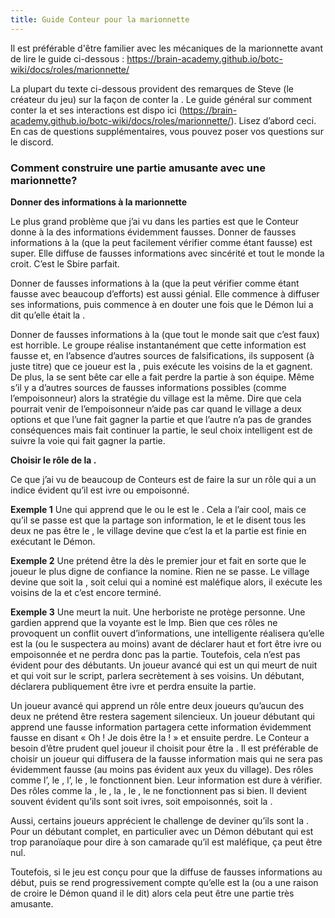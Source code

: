 ```yaml
---
title: Guide Conteur pour la marionnette
---
```



Il est préférable d'être familier avec les mécaniques de la marionnette avant de lire le guide ci-dessous : https://brain-academy.github.io/botc-wiki/docs/roles/marionnette/

La plupart du texte ci-dessous provident des remarques de Steve (le créateur du jeu) sur la façon de conter la <Role MARIONNETTE />. Le guide général sur comment conter la <Role MARIONNETTE /> et ses interactions est dispo ici (https://brain-academy.github.io/botc-wiki/docs/roles/marionnette/). Lisez d’abord ceci.
En cas de questions supplémentaires, vous pouvez poser vos questions sur le discord.

### Comment construire une partie amusante avec une marionnette?

**Donner des informations à la marionnette**

Le plus grand problème que j’ai vu dans les parties <Role MARIONNETTE /> est que le Conteur donne à la <Role MARIONNETTE /> des informations évidemment fausses. Donner de fausses informations à la <Role MARIONNETTE /> (que la <Role MARIONNETTE /> peut facilement vérifier comme étant fausse) est super. Elle diffuse de fausses informations avec sincérité et tout le monde la croit. C’est le Sbire parfait.

Donner de fausses informations à la <Role MARIONNETTE /> (que la <Role MARIONNETTE /> peut vérifier comme étant fausse avec beaucoup d’efforts) est aussi génial. Elle commence à diffuser ses informations, puis commence à en douter une fois que le Démon lui a dit qu’elle était la <Role MARIONNETTE />.

Donner de fausses informations à la <Role MARIONNETTE /> (que tout le monde sait que c’est faux) est horrible. Le groupe réalise instantanément que cette information est fausse et, en l’absence d’autres sources de falsifications, ils supposent (à juste titre) que ce joueur est la <Role MARIONNETTE />, puis exécute les voisins de la <Role MARIONNETTE /> et gagnent. De plus, la <Role MARIONNETTE /> se sent bête car elle a fait perdre la partie à son équipe. Même s’il y a d’autres sources de fausses informations possibles (comme l’empoisonneur) alors la stratégie du village est la même. Dire que cela pourrait venir de l’empoisonneur n’aide pas car quand le village a deux options et que l’une fait gagner la partie et que l’autre n’a pas de grandes conséquences mais fait continuer la partie, le seul choix intelligent est de suivre la voie qui fait gagner la partie.

**Choisir le rôle de la <Role MARIONNETTE />.**

Ce que j’ai vu de beaucoup de Conteurs est de faire la <Role MARIONNETTE /> sur un rôle qui a un indice évident qu’il est ivre ou empoisonné.

**Exemple 1**
Une <Role MARIONNETTE /> <Role LAVANDIERE /> qui apprend que le <Role CROQUE_MORT /> ou le <Role CUISTOT /> est le <Role MERCENAIRE />. Cela a l’air cool, mais ce qu’il se passe est que la <Role MARIONNETTE /> partage son information, le <Role CROQUE_MORT /> et le <Role CUISTOT /> disent tous les deux ne pas être le <Role MERCENAIRE />, le village devine que c’est la <Role MARIONNETTE /> et la partie est finie en exécutant le Démon.

**Exemple 2**
Une <Role MARIONNETTE /> <Role PUCELLE /> prétend être la <Role PUCELLE /> dès le premier jour et fait en sorte que le joueur le plus digne de confiance la nomine. Rien ne se passe. Le village devine que soit la <Role PUCELLE />, soit celui qui a nominé est maléfique alors, il exécute les voisins de la <Role MARIONNETTE /> et c’est encore terminé. 

**Exemple 3**
Une <Role MARIONNETTE /> <Role SOLDAT /> meurt la nuit. Une <Role MARIONNETTE /> herboriste ne protège personne. Une <Role MARIONNETTE /> gardien apprend que la voyante est le Imp. Bien que ces rôles ne provoquent un conflit ouvert d’informations, une <Role MARIONNETTE /> intelligente réalisera qu’elle est la <Role MARIONNETTE /> (ou le suspectera au moins) avant de déclarer haut et fort être ivre ou empoisonnée et ne perdra donc pas la partie.
Toutefois, cela n’est pas évident pour des débutants. Un joueur avancé qui est un <Role SOLDAT /> qui meurt de nuit et qui voit <Role MARIONNETTE /> sur le script, parlera secrètement à ses voisins. Un <Role SOLDAT /> débutant, déclarera publiquement être ivre et perdra ensuite la partie.

Un joueur avancé <Role LAVANDIERE /> qui apprend un rôle entre deux joueurs qu’aucun des deux ne prétend être restera sagement silencieux. Un joueur débutant <Role LAVANDIERE /> qui apprend une fausse information partagera cette information évidemment fausse en disant « Oh ! Je dois être la <Role MARIONNETTE /> ! » et ensuite perdre.
Le Conteur a besoin d’être prudent quel joueur il choisit pour être la <Role MARIONNETTE />. Il est préférable de choisir un joueur qui diffusera de la fausse information mais qui ne sera pas évidemment fausse (au moins pas évident aux yeux du village). Des rôles comme l’<Role EMPATHIQUE />, le <Role CUISTOT />, l’<Role ORACLE />, le <Role SAVANT />, le <Role CRIEUR /> fonctionnent bien. Leur information est dure à vérifier. 
Des rôles comme la <Role PUCELLE />, le <Role SOLDAT />, la <Role LAVANDIERE />, le <Role CROQUE_MORT />, le <Role FOU /> ne fonctionnent pas si bien. Il devient souvent évident qu’ils sont soit ivres, soit empoisonnés, soit la <Role MARIONNETTE />.

Aussi, certains joueurs apprécient le challenge de deviner qu’ils sont la <Role MARIONNETTE />. Pour un débutant complet, en particulier avec un Démon débutant qui est trop paranoïaque pour dire à son camarade qu’il est maléfique, ça peut être nul.

Toutefois, si le jeu est conçu pour que la <Role MARIONNETTE /> diffuse de fausses informations au début, puis se rend progressivement compte qu’elle est la <Role MARIONNETTE /> (ou a une raison de croire le Démon quand il le dit) alors cela peut être une partie très amusante.




